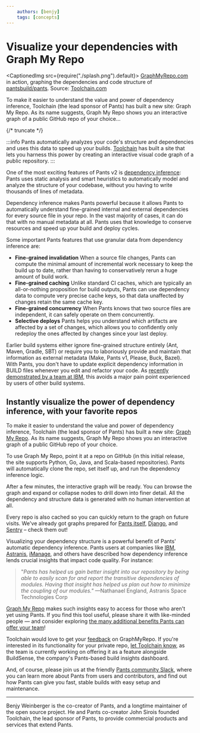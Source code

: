 ```yaml
---
    authors: [benjy]
    tags: [concepts]
---
```



# Visualize your dependencies with Graph My Repo

<CaptionedImg src={require("./splash.png").default}>
  [GraphMyRepo.com](https://graphmyrepo.com) in action, graphing the
  dependencies and code structure of
  [pantsbuild/pants](https://github.com/pantsbuild/pants/). Source:
  [Toolchain.com](https://toolchain.com)
</CaptionedImg>

To make it easier to understand the value and power of dependency inference, Toolchain (the lead sponsor of Pants) has built a new site: Graph My Repo. As its name suggests, Graph My Repo shows you an interactive graph of a public GitHub repo of your choice…

{/* truncate */}

:::info
Pants automatically analyzes your code's structure and dependencies and uses this data to speed up your builds. [Toolchain](https://toolchain.com) has built a site that lets you harness this power by creating an interactive visual code graph of a public repository.
:::

One of the most exciting features of Pants v2 is [dependency inference](../2020-10-29-dependency-inference/index.mdx): Pants uses static analysis and smart heuristics to automatically model and analyze the structure of your codebase, without you having to write thousands of lines of metadata.

Dependency inference makes Pants powerful because it allows Pants to automatically understand fine-grained internal and external dependencies for every source file in your repo. In the vast majority of cases, it can do that with no manual metadata at all. Pants uses that knowledge to conserve resources and speed up your build and deploy cycles.

Some important Pants features that use granular data from dependency inference are:

- **Fine-grained invalidation**
  When a source file changes, Pants can compute the minimal amount of incremental work necessary to keep the build up to date, rather than having to conservatively rerun a huge amount of build work.
- **Fine-grained caching**
  Unlike standard CI caches, which are typically an all-or-nothing proposition for build outputs, Pants can use dependency data to compute very precise cache keys, so that data unaffected by changes retain the same cache key.
- **Fine-grained concurrency**
  When Pants knows that two source files are independent, it can safely operate on them concurrently.
- **Selective deploys**
  Pants helps you understand which artifacts are affected by a set of changes, which allows you to confidently only redeploy the ones affected by changes since your last deploy.

Earlier build systems either ignore fine-grained structure entirely (Ant, Maven, Gradle, SBT) or require you to laboriously provide and maintain that information as external metadata (Make, Pants v1, Please, Buck, Bazel). With Pants, you don't have to update explicit dependency information in BUILD files whenever you edit and refactor your code. As [recently demonstrated by a team at IBM](https://developer.ibm.com/blogs/case-study-incrementally-migrating-a-python-monorepo-from-bazel-to-pants/), this avoids a major pain point experienced by users of other build systems.

## Instantly visualize the power of dependency inference, with your favorite repos

To make it easier to understand the value and power of dependency inference, Toolchain (the lead sponsor of Pants) has built a new site: [Graph My Repo](https://graphmyrepo.com/). As its name suggests, Graph My Repo shows you an interactive graph of a public GitHub repo of your choice.

To use Graph My Repo, point it at a repo on GitHub (in this initial release, the site supports Python, Go, Java, and Scala-based repositories). Pants will automatically clone the repo, set itself up, and run the dependency inference logic.

After a few minutes, the interactive graph will be ready. You can browse the graph and expand or collapse nodes to drill down into finer detail. All the dependency and structure data is generated with no human intervention at all.

Every repo is also cached so you can quickly return to the graph on future visits. We've already got graphs prepared for [Pants itself](https://graphmyrepo.com/app/repo/pantsbuild/pants), [Django](https://graphmyrepo.com/app/repo/django/django), and [Sentry](https://graphmyrepo.com/app/repo/getsentry/sentry) – check them out!

Visualizing your dependency structure is a powerful benefit of Pants' automatic dependency inference. Pants users at companies like [IBM](https://developer.ibm.com/blogs/case-study-incrementally-migrating-a-python-monorepo-from-bazel-to-pants/), [Astranis](../2022-08-12-astranis-case-study-wrangling-python-in-a-monorepo/index.mdx), [iManage](https://g-cassie.github.io/2021/10/02/django-pants.html), and others have described how dependency inference lends crucial insights that impact code quality. For instance:

> "_Pants has helped us gain better insight into our repository by being able to easily scan for and report the transitive dependencies of modules. Having that insight has helped us plan out how to minimize the coupling of our modules."_ —Nathanael England, Astranis Space Technologies Corp

[Graph My Repo](https://graphmyrepo.com/) makes such insights easy to access for those who aren't yet using Pants. If you find this tool useful, please share it with like-minded people — and consider exploring [the many additional benefits Pants can offer your team](https://www.pantsbuild.org/docs)!

Toolchain would love to get your [feedback](https://form.typeform.com/to/oNeT6qlp) on GraphMyRepo. If you're interested in its functionality for your private repo, [let Toolchain know](https://toolchain.com/contact), as the team is currently working on offering it as a feature alongside BuildSense, the company's Pants-based build insights dashboard.

And, of course, please join us at the friendly [Pants community Slack](https://www.pantsbuild.org/docs/getting-help), where you can learn more about Pants from users and contributors, and find out how Pants can give you fast, stable builds with easy setup and maintenance.

---

<Admonition type="info" icon="✏️" title="About the Author">
  Benjy Weinberger is the co-creator of Pants, and a longtime maintainer of the
  open source project. He and Pants co-creator John Sirois founded Toolchain,
  the lead sponsor of Pants, to provide commercial products and services that
  extend Pants.
</Admonition>
